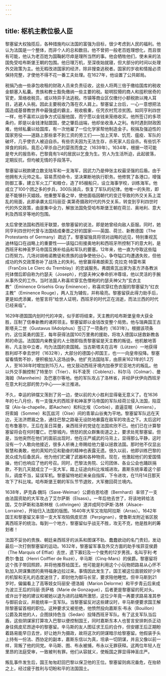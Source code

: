 ```yaml
---
---
---
```

title: 枢机主教位极人臣
---




黎塞留大权独揽后，各种措施均以法国的富强为目标，很少考虑到人民的福利。他认为法国是一个整体，而非个人的总和数目。他不曾把一般老百姓理想化，而且很有可能，他认为老百姓为国鞠躬尽瘁是理所当然的事。他会牺牲他们，使未来的法国免受哈布斯堡王朝的包围。他日理万机，至深夜始就寝，但大部分的时间以处理外交政策为主。他无暇改进国家的经济，除非搜查逃税者。国家的岁收和情报必须保持完整，才使他不得不花一番工夫处理。在1627年，他设置了公共邮局。

税捐乃由一些承包收租的财政人员来负责征收，这些人将两三倍于缴给国库的税收金额塞入私囊。贵族和教士豁免缴纳一些主要的税。聪明狡猾的商人和囤积居奇的官吏，笼络收税员，或以特异手法逃税。市镇等商业区仅缴付小额税款以掩人耳目，逃避人头税。因此主要税收乃落在农人肩上。黎塞留上台后，一心一意想把法国造成基督教世界中最强盛的霸主，税收极重，任凭农村荒凉贫困。如同亨利四世一样，他不喜欢以战争方式征服他国，而宁愿以金钱来笼络收买。他所签订的多项条约，即是以金钱津贴盟国，使之肇启战端，他却坐收渔人之利。有时遇到财政困难，他倾私囊以给国库，有一次他雇了一位化学家帮他制造金子。税捐及强迫性的国家劳役——道路上那些拿不到工资的劳工们——加上天旱、饥荒、瘟疫、军队的破坏，几乎使农人被迫自杀。有些农夫因为无法生存，杀死家人后自杀。有些饥不择食的妈妈，竟忍心宰杀自己的婴孩而食之（1639年）。1634年，根据一项可能是夸大的报告称，巴黎竟有1/4的居民以乞食为生。穷人为生活所迫，此起彼落，定期反抗，但均被无情的手段荡平。

黎塞留以税款建立数支陆军和一支海军，因武力乃是伸张主权最坚强的后盾。由于他拥有大元帅之名，容易贯彻命令，坚决果断地执行职务。他修筑了各港口，增强防御工事，建立军火工厂和粮仓，造了85艘船只，设立海事学校，训练海军。他成立了100个团之多的步兵，300队骑兵，恢复了军队的纪律。他唯一的失败，即是不能够扑灭娼妓。他重整军备之举，使他面临因朝代的变迁导致的外交关系上混乱的局面，此即承袭太后玛丽亚·美第奇摄政时代的外交关系，转变到亨利四世时代的外交政策，由是集中全力，解放法国免受哈布斯堡王朝在荷兰、奥地利、意大利及西班牙等地的包围。

太后曾使法国和西班牙联盟，依黎塞留的说法，即是她曾经向敌人臣服。同时，她同亨利四世时代曾与法国结成秦晋之好的国家——英国、荷兰、新教德国（The Protestants of Germany）疏远了。黎塞留独具将领对战略的远见，特别重视瓦迪林隘口在战略上的重要性——该隘口衔接奥地利和西班牙所控制下的意大利，是西班牙和神圣罗马帝国互换补给品和军队的要塞。12年来，他一直为夺取这些隘口而努力。几场对胡格诺教徒和贵族的战争使他分心，争夺隘口均遭遇失败，但他成功的外交政策弥补了战场上的失利。他曾赢得弗朗索瓦·克拉克·特雷布莱（Franζois Le Clerc du Tremblay）的忠诚服务。弗朗索瓦出家为圣方济各教派托钵僧后即自称为约瑟夫（Joseph），约瑟夫神父奉命折冲尊俎，他以灵活的手腕从事外交的工作。当时法国人称喜欢穿玄色僧袍的约瑟夫神父为“玄衣主教”（Eminence Grisehis Gray Eminence），称喜欢穿红色衣服的黎塞留为“红衣主教”（Eminence Rouge），两人互为辅佐，并称瑜亮。黎塞留获此得力助手后，更是如虎添翼，他誓言将“给世人证明，西班牙的时代正在消逝，而法兰西的时代已经来临”。

1629年德国国内划时代的冲突，似乎即将结束，天主教的哈布斯堡皇帝大获全胜，压制了信奉新教的诸邦领主。黎塞留即以金钱改变整个局势。他与瑞典国王古斯塔夫二世（Gustavus ⅡAdolphus）签订了一项条约（1631年）。根据该项条约，这位英勇的国王，每年获得法国100万里弗的援助，将攻入德国以拯救新教各邦的命运。法国国内亲教皇的人士随即指责黎塞留是天主教的叛徒。他机敏地答称，凡主张中立者，均为法国的卖国贼。当古斯塔夫在吕岑（Lützen）一地获得胜利却不幸去世时（1632年），大部分的德国小邦国王，也一一向皇帝投降。黎塞留看情势不妙，便积极加入这场战争。他扩充法国陆军，由原来1621年的1.2万人，至1638年时增加到15万人。他又鼓动西班牙境内加泰罗尼亚地方的叛乱。他以外交手腕控制了特里尔（Trier）、科不凌茨（Coblenz）、科尔马（Colmar）、曼海姆（Mannheim）及巴塞尔等地。他的军队攻占了洛林省，并经萨伏伊向西班牙在意大利北部的势力中心——米兰推进。

不久，幸运的钟摆又荡到了另一边，使以前的大小胜利显得毫无意义了。在1636年的七八月份，有一支强大的西班牙和神圣罗马帝国的军队经荷兰侵入法国，陷亚琛（Aix-la-chapelle，即Aachen）和科比埃（Corbie），直逼亚眠（Amiens），将索姆（Somme）和瓦兹河（Oise）间的青翠山谷夷为平地。黎塞留军队远在天边，无法济燃眉之急，通往巴黎之路毫无设防地暴露在敌军的攻击之下。太后这时在布鲁塞尔，王后在圣日耳曼，亲西班牙的党徒在法国欢欣不已。他们已在计算黎塞留将会在何时覆亡。巴黎城内，愤怒的民众群集街道之上，要求处死黎塞留。但是，当他突然在他们的面前出现时，他在庄严威武的马背上，显得那么平静，这时没有一个人敢向他接近，很多人祈祷上帝赐给他力量以拯救法国。那时他不仅显出智慧和勇敢，他的真知灼见和勤奋的精神也表露无遗。很久以前，他即训练巴黎的民众成为后备民兵，他为他们贮藏了武器和各种物资。现在，他激起他们的爱国情操，他们也响应了他的号召。同时，巴黎法务院、公司团体、各业公会也踊跃捐款，不到几天就成立了一支大军，踏上征途向科比埃城进攻。嘉斯东统率着这个部队，调度不当，延误军机。黎塞留特地赶来亲自指挥，下令进攻，在11月14日那天攻下了科比埃。哈布斯堡王朝的军队节节退败，大军撤回荷兰境内。

1638年，萨克森·魏玛（Saxe-Weimar）公爵伯恩哈德（Bernhard）率领了一支由法国资助的大军攻占了艾尔萨斯（Elsass）。一年后他去世了，将该地转给法国，艾尔萨斯和洛斯林根（Lothringen）遂并成阿尔萨斯·洛林（Alsace-Lorraine），开始归入法国的版图。1640年大军又攻陷阿拉斯（Arras）。1642年国王和黎塞留又率领一支大军攻陷佩皮尼昂（Perpignan），使鲁斯龙附近省区脱离西班牙的统治。每到一个地方，黎塞留似乎战无不胜，攻无不克，他是胜利的筹划者！

法国不妥协的贵族、朝廷亲西班牙的派系和图谋不轨、蠢蠢欲动的名门贵妇，发动最后一次打倒黎塞留的运动。1632年，黎塞留军事及外交方面的助手埃菲亚侯爵（The Marquis of Effiat）去世，遗下寡妇及一个俊秀的12岁男孩，名叫亨利·考费尔·鲁兹（Henri Coiffier de Ruzé），辛马斯（Cinq-Mars）的侯爵。黎塞留将这个孩子带回照顾，并将他推荐给国王。他可能是利用这个小玩物把路易从心怀不轨加入阴谋集团的奥特福身边拉过来。事情因此发生了。国王被这位面貌姣好少年的机智和无礼的态度迷住了，即封他为御马长官，要求陪他睡觉。但辛马斯到21岁时，偏偏看上了高等妓女玛丽安·德洛姆（Marion Delorme）和平步青云后来成为波兰王后的玛丽·贡萨格（Marie de Gonzague），后者更是黎塞留的死对头。或许出于她的建议和被她以退为进的战略所激怒，这位少年竟一再要求路易准其参与御前会议，并能统率一支军队。当黎塞留反对这些建议时，辛马斯便要求国王解除黎塞留首相的职位。这种要求又被拒绝，他愤然投向嘉斯东·布永（Bouillon）公爵及其他的人，企图挟持色当（Sedan）投降西班牙军队。有了这支军队当后盾，这些阴谋家打算攻入巴黎以便控制国王，同时嘉斯东本人也誓言安排刺杀正动身往佩皮尼昂途中的黎塞留。辛马斯的友人图征求王后的合作，但安娜王后正期盼着路易能早日去世，好让她升为摄政，故将这次的阴谋暗示给黎塞留。他假装手头上持有一份法、西协定的副本，嘉斯东信以为真，坦承一切阴谋，并且又像以前一样，背叛了他的同党。辛马斯、图、布永被捕，布永以无罪获释。这两位年轻人在里昂的法庭受审，一致被判有罪。他们从容就义，使叛国之罪显得神圣庄严。

叛乱事件发生后，国王匆匆赶回巴黎以保卫他的王位。黎塞留则病况垂危，在抬轿之上，经过疲于胜利与切盼和平的法国国土。